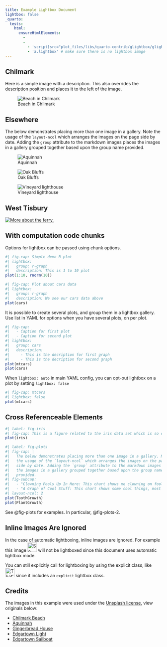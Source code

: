 ```yaml
---
title: Example Lightbox Document
lightbox: false
_quarto:
  tests:
    html:
      ensureHtmlElements:
        - 
        -
          - 'script[src="plot_files/libs/quarto-contrib/glightbox/glightbox.min.js' # make sure that lightbox is enabled
          - 'a.lightbox' # make sure there is no lightbox image        
---
```


## Chilmark

Here is a simple image with a description. This also overrides the
description position and places it to the left of the image.

![Beach in Chilmark](images/mv-0.jpg){#foobar description="Chilmark has a reputation as having some of the best beaches on Martha's Vineyard. Chilmark beaches are resident only in the summer, so be sure to have your proof of residency ready if you'd like to visit one of these special places. _credit:_ [Chilmark Beach](https://unsplash.com/photos/VBDJGOMCwps)" desc-position="left"}

## Elsewhere

The below demonstrates placing more than one image in a gallery. Note
the usage of the `layout-ncol` which arranges the images on the page
side by date. Adding the `group` attribute to the markdown images places
the images in a gallery grouped together based upon the group name
provided.

::: {layout="[[1, 1], [1]]"}
![Aquinnah](images/mv-1.jpg){group="elsewhere"
description="The waves break off the coast of Aquinnah on a beautiful summer day."}

![Oak Bluffs](images/mv-3.jpg){group="elsewhere"
description="Oak Bluffs is famous for its Gingerbread cottages, busy town center, and party like atmosphere."}

![Vineyard lighthouse](images/mv-2.jpg){group="elsewhere"
description="The Edgartown Lighthouse is a short walk from downtown and has beautiful views over the entrance to Edgartown Harbor."}
:::

## West Tisbury

[![More about the ferry.](images/ferry.png)](https://www.steamshipauthority.com) 


## With computation code chunks

Options for lightbox can be passed using chunk options.

```r
#| fig-cap: Simple demo R plot 
#| lightbox:
#|   group: r-graph
#|   description: This is 1 to 10 plot
plot(1:10, rnorm(10))
```

```r
#| fig-cap: Plot about cars data
#| lightbox:
#|   group: r-graph
#|   description: We see our cars data above
plot(cars)
```

It is possible to create several plots, and group them in a lightbox gallery. Use list in YAML for options when you have several plots, on per plot.
```r
#| fig-cap: 
#|   - Caption for first plot
#|   - Caption for second plot
#| lightbox: 
#|   group: cars
#|   description: 
#|     - This is the decription for first graph
#|     - This is the decription for second graph
plot(mtcars)
plot(cars)
```

When `lightbox: auto` in main YAML config, you can opt-out lightbox on a plot by setting `lightbox: false`

```r
#| fig-cap: mtcars
#| lightbox: false
plot(mtcars)
```

## Cross Referenceable Elements

```r
#| label: fig-iris
#| fig-cap: This is a figure related to the iris data set which is so cool.
plot(iris)
```


```r
#| label: fig-plots
#| fig-cap: |
#|   The below demonstrates placing more than one image in a gallery. Note
#|   the usage of the `layout-ncol` which arranges the images on the page
#|   side by date. Adding the `group` attribute to the markdown images places
#|   the images in a gallery grouped together based upon the group name
#|   provided.
#| fig-subcap:
#|   - "Clowning Fools Up In Here: This chart shows me clowning on fools up in this piece. It's embarrassing!"
#|   - "A Graph of Cool Stuff: This chart shows some cool things, most frequently in the form of a visualization which makes a pretty strong point." 
#| layout-ncol: 2
plot(ToothGrowth)
plot(PlantGrowth)
```

See @fig-plots for examples. In particular, @fig-plots-2.

## Inline Images Are Ignored

In the case of automatic lightboxing, inline images are ignored. For example this image ![So cool](images/cool.png){width=30} will not be lightboxed since this document uses automatic lightbox mode.

You can still explicitly call for lightboxing by using the explicit class, like ![That's a chunky!](images/chunky.jpg){.lightbox width=30} since it includes an `explicit` lightbox class.

## Credits

The images in this example were used under the [Unsplash
license](https://unsplash.com/license), view originals below:

-   [Chilmark Beach](https://unsplash.com/photos/VBDJGOMCwps)
-   [Aquinnah](https://unsplash.com/photos/2iQnDPLIXwU)
-   [Gingerbread House](https://unsplash.com/photos/HQEtvlNzUyA)
-   [Edgartown Light](https://unsplash.com/photos/f59MyOfLpi8)
-   [Edgartown Sailboat](https://unsplash.com/photos/IiLiz7XpQpI)